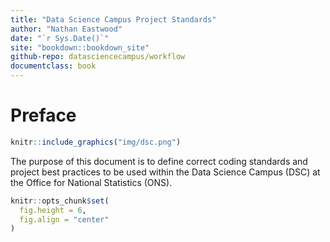 ```yaml
--- 
title: "Data Science Campus Project Standards"
author: "Nathan Eastwood"
date: "`r Sys.Date()`"
site: "bookdown::bookdown_site"
github-repo: datasciencecampus/workflow
documentclass: book
---
```


# Preface {-}

```r
knitr::include_graphics("img/dsc.png")
```

The purpose of this document is to define correct coding standards and project best practices to be used within the Data Science Campus (DSC) at the Office for National Statistics (ONS).

```r
knitr::opts_chunk$set(
  fig.height = 6,
  fig.align = "center"
)
```
